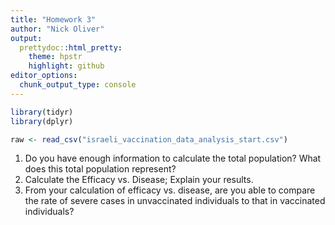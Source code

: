 ```yaml
---
title: "Homework 3"
author: "Nick Oliver"
output:
  prettydoc::html_pretty:
    theme: hpstr
    highlight: github
editor_options: 
  chunk_output_type: console
---
```

```r
library(tidyr)
library(dplyr)
```

```r
raw <- read_csv("israeli_vaccination_data_analysis_start.csv")
```

(1) Do you have enough information to calculate the total population?  What does this total population represent?
(2) Calculate the Efficacy vs. Disease; Explain your results.
(3) From your calculation of efficacy vs. disease, are you able to compare the rate of severe cases in unvaccinated individuals to that in vaccinated individuals?